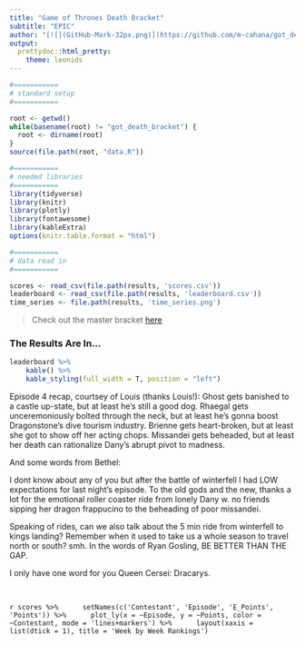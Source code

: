 ```yaml
---
title: "Game of Thrones Death Bracket"
subtitle: "EPIC"
author: "[![](GitHub-Mark-32px.png)](https://github.com/m-cahana/got_death_bracket)"
output:
  prettydoc::html_pretty:
    theme: leonids
---
```


```r

#===========
# standard setup
#===========

root <- getwd()
while(basename(root) != "got_death_bracket") {
  root <- dirname(root)
}
source(file.path(root, "data.R"))

#===========
# needed libraries
#===========
library(tidyverse)
library(knitr)
library(plotly)
library(fontawesome)
library(kableExtra)
options(knitr.table.format = "html") 

#===========
# data read in
#===========

scores <- read_csv(file.path(results, 'scores.csv'))
leaderboard <- read_csv(file.path(results, 'leaderboard.csv'))
time_series <- file.path(results, 'time_series.png')


```

> Check out the master bracket [here](https://www.dropbox.com/s/n2b86l5clfhu8o0/master.xlsx?dl=0)

### The Results Are In...

```r
leaderboard %>% 
	kable() %>%
	kable_styling(full_width = T, position = "left")
```
Episode 4 recap, courtsey of Louis (thanks Louis!): Ghost gets banished to a castle up-state, but at least he's still a good dog. Rhaegal gets unceremoniously bolted through the neck, but at least he's gonna boost Dragonstone's dive tourism industry. Brienne gets heart-broken, but at least she got to show off her acting chops. Missandei gets beheaded, but at least her death can rationalize Dany's abrupt pivot to madness.

And some words from Bethel:

I dont know about any of you but after the battle of winterfell I had LOW expectations for last night's episode. To the old gods and the new, thanks a lot for the emotional roller coaster ride from lonely Dany w. no friends sipping her dragon frappucino to the beheading of poor missandei.

Speaking of rides, can we also talk about the 5 min ride from winterfell to kings landing? Remember when it used to take us a whole season to travel north or south? smh. In the words of Ryan Gosling, BE BETTER THAN THE GAP.

I only have one word for you Queen Cersei: Dracarys.

&nbsp;
&nbsp;

`r scores %>% 
	setNames(c('Contestant', 'Episode', 'E_Points', 'Points')) %>% 
	plot_ly(x = ~Episode, y = ~Points, color = ~Contestant, mode = 'lines+markers') %>% 
	layout(xaxis = list(dtick = 1), title = 'Week by Week Rankings')
`